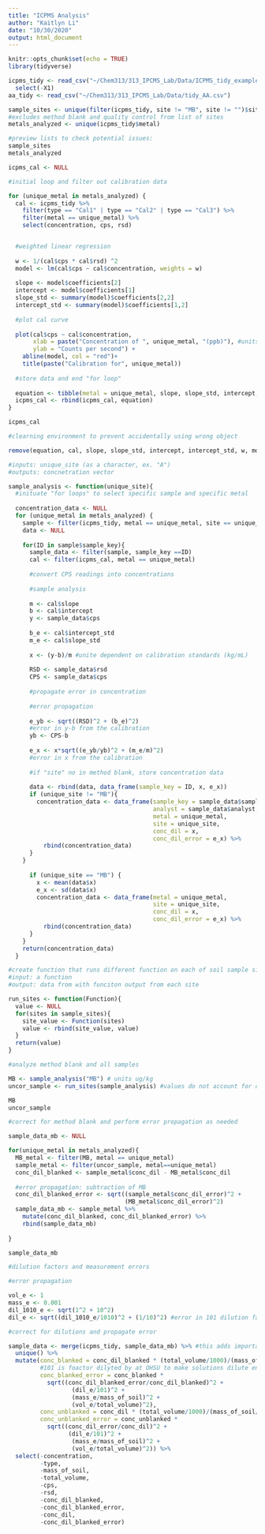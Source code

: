 ```yaml
---
title: "ICPMS Analysis"
author: "Kaitlyn Li"
date: "10/30/2020"
output: html_document
---
```


```r
knitr::opts_chunk$set(echo = TRUE)
library(tidyverse)
```

```r
icpms_tidy <- read_csv("~/Chem313/313_IPCMS_Lab/Data/ICPMS_tidy_example.csv")%>%
  select(-X1)
aa_tidy <- read_csv("~/Chem313/313_IPCMS_Lab/Data/tidy_AA.csv")
```

```r
sample_sites <- unique(filter(icpms_tidy, site != "MB", site != "")$site)
#excludes method blank and quality control from list of sites
metals_analyzed <- unique(icpms_tidy$metal)

#preview lists to check potential issues:
sample_sites
metals_analyzed
```

```r
icpms_cal <- NULL

#initial loop and filter out calibration data

for (unique_metal in metals_analyzed) {
  cal <- icpms_tidy %>%
    filter(type == "Cal1" | type == "Cal2" | type == "Cal3") %>%
    filter(metal == unique_metal) %>%
    select(concentration, cps, rsd)


  #weighted linear regression
  
  w <- 1/(cal$cps * cal$rsd) ^2
  model <- lm(cal$cps ~ cal$concentration, weights = w)
  
  slope <- model$coefficients[2]
  intercept <- model$coefficients[1]
  slope_std <- summary(model)$coefficients[2,2]
  intercept_std <- summary(model)$coefficients[1,2]
  
  #plot cal curve
  
  plot(cal$cps ~ cal$concentration,
       xlab = paste("Concentration of ", unique_metal, "(ppb)"), #units from std solution prepared at ohsu (ug/L)
       ylab = "Counts per second") +
    abline(model, col = "red")+
    title(paste("Calibration for", unique_metal))
  
  #store data and end "for loop"
  
  equation <- tibble(metal = unique_metal, slope, slope_std, intercept, intercept_std)  
  icpms_cal <- rbind(icpms_cal, equation)
}

icpms_cal

#clearning environment to prevent accidentally using wrong object

remove(equation, cal, slope, slope_std, intercept, intercept_std, w, model, unique_metal)
```

```r
#inputs: unique_site (as a character, ex. "A")
#outputs: concnetration vector

sample_analysis <- function(unique_site){
  #inituate "for loops" to select specific sample and specific metal
  
  concentration_data <- NULL
  for (unique_metal in metals_analyzed) {
    sample <- filter(icpms_tidy, metal == unique_metal, site == unique_site)
    data <- NULL
    
    for(ID in sample$sample_key){
      sample_data <- filter(sample, sample_key ==ID)
      cal <- filter(icpms_cal, metal == unique_metal)
      
      #convert CPS readings into concentrations
      
      #sample analysis
      
      m <- cal$slope
      b <- cal$intercept
      y <- sample_data$cps
      
      b_e <- cal$intercept_std
      m_e <- cal$slope_std
      
      x <- (y-b)/m #unite dependent on calibration standards (kg/mL)
      
      RSD <- sample_data$rsd
      CPS <- sample_data$cps
      
      #propagate error in concentration
      
      #error propagation
      
      e_yb <- sqrt((RSD)^2 + (b_e)^2)
      #error in y-b from the calibration
      yb <- CPS-b
      
      e_x <- x*sqrt((e_yb/yb)^2 + (m_e/m)^2)
      #error in x from the calibration
      
      #if "site" no in method blank, store concentration data
      
      data <- rbind(data, data_frame(sample_key = ID, x, e_x))
      if (unique_site != "MB"){
        concentration_data <- data_frame(sample_key = sample_data$sample_key,
                                         analyst = sample_data$analyst,
                                         metal = unique_metal,
                                         site = unique_site,
                                         conc_dil = x,
                                         conc_dil_error = e_x) %>%
          rbind(concentration_data)
      }
    }
      
      if (unique_site == "MB") {
        x <- mean(data$x)
        e_x <- sd(data$x)
        concentration_data <- data_frame(metal = unique_metal,
                                         site = unique_site,
                                         conc_dil = x,
                                         conc_dil_error = e_x) %>%
          rbind(concentration_data)
      }
    }
    return(concentration_data)
  }
```

```r
#create function that runs different function on each of soil sample sites
#input: a function
#output: data from with funciton output from each site

run_sites <- function(Function){
  value <- NULL
  for(sites in sample_sites){
    site_value <- Function(sites)
    value <- rbind(site_value, value)
  }
  return(value)
}
```

```r
#analyze method blank and all samples

MB <- sample_analysis("MB") # units ug/kg
uncor_sample <- run_sites(sample_analysis) #values do not account for dilutions (ug/kg)

MB
uncor_sample
```

```r
#correct for method blank and perform error propagation as needed

sample_data_mb <- NULL

for(unique_metal in metals_analyzed){
  MB_metal <- filter(MB, metal == unique_metal)
  sample_metal <- filter(uncor_sample, metal==unique_metal)
  conc_dil_blanked <- sample_metal$conc_dil - MB_metal$conc_dil
  
  #error propagation: subtraction of MB
  conc_dil_blanked_error <- sqrt((sample_metal$conc_dil_error)^2 +
                                 (MB_metal$conc_dil_error)^2)
  sample_data_mb <- sample_metal %>%
    mutate(conc_dil_blanked, conc_dil_blanked_error) %>%
    rbind(sample_data_mb)
  
}

sample_data_mb
```

```r
#dilution factors and measurement errors

#error propagation

vol_e <- 1
mass_e <- 0.001
dil_1010_e <- sqrt(1^2 + 10^2)
dil_e <- sqrt((dil_1010_e/1010)^2 + (1/10)^2) #error in 101 dilution factor

#correct for dilutions and propagate error

sample_data <- merge(icpms_tidy, sample_data_mb) %>% #this adds important details like soil mass
  unique() %>%
  mutate(conc_blanked = conc_dil_blanked * (total_volume/1000)/(mass_of_soil/1000) * 100,
         #101 is foactor dilyted by at OHSU to make solutions dilute enough to run ICPMS on.
         conc_blanked_error = conc_blanked *
           sqrt((conc_dil_blanked_error/conc_dil_blanked)^2 +
                  (dil_e/101)^2 +
                  (mass_e/mass_of_soil)^2 +
                  (vol_e/total_volume)^2),
         conc_unblanked = conc_dil * (total_volume/1000)/(mass_of_soil/1000)*101,
         conc_unblanked_error = conc_unblanked *
           sqrt((conc_dil_error/conc_dil)^2 +
                 (dil_e/101)^2 +
                  (mass_e/mass_of_soil)^2 +
                  (vol_e/total_volume)^2)) %>%
  select(-concentration,
         -type,
         -mass_of_soil,
         -total_volume,
         -cps,
         -rsd,
         -conc_dil_blanked,
         -conc_dil_blanked_error,
         -conc_dil,
         -conc_dil_blanked_error)
```

```r

```


